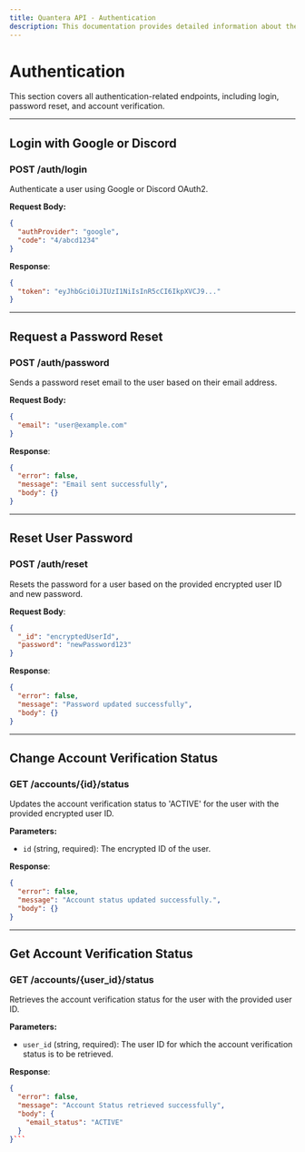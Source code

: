 ```yaml
---
title: Quantera API - Authentication
description: This documentation provides detailed information about the Quantera API.
---
```


# Authentication

This section covers all authentication-related endpoints, including login, password reset, and account verification.

---

## Login with Google or Discord

### POST /auth/login

Authenticate a user using Google or Discord OAuth2.

**Request Body:**
```json
{
  "authProvider": "google",
  "code": "4/abcd1234"
}
```

**Response**:
```json
{
  "token": "eyJhbGciOiJIUzI1NiIsInR5cCI6IkpXVCJ9..."
}
```

---

## Request a Password Reset

### POST /auth/password

Sends a password reset email to the user based on their email address.

**Request Body:**
```json
{
  "email": "user@example.com"
}
```

**Response**:
```json
{
  "error": false,
  "message": "Email sent successfully",
  "body": {}
}
```

---

## Reset User Password

### POST /auth/reset

Resets the password for a user based on the provided encrypted user ID and new password.

**Request Body**:
```json
{
  "_id": "encryptedUserId",
  "password": "newPassword123"
}
```

**Response**:
```json
{
  "error": false,
  "message": "Password updated successfully",
  "body": {}
}
```

---

## Change Account Verification Status

### GET /accounts/{id}/status

Updates the account verification status to 'ACTIVE' for the user with the provided encrypted user ID.

**Parameters:**
- `id` (string, required): The encrypted ID of the user.

**Response**:

```json
{
  "error": false,
  "message": "Account status updated successfully.",
  "body": {}
}
```

---

## Get Account Verification Status

### GET /accounts/{user_id}/status

Retrieves the account verification status for the user with the provided user ID.

**Parameters:**
- `user_id` (string, required): The user ID for which the account verification status is to be retrieved.

**Response**:
```json
{
  "error": false,
  "message": "Account Status retrieved successfully",
  "body": {
    "email_status": "ACTIVE"
  }
}```
